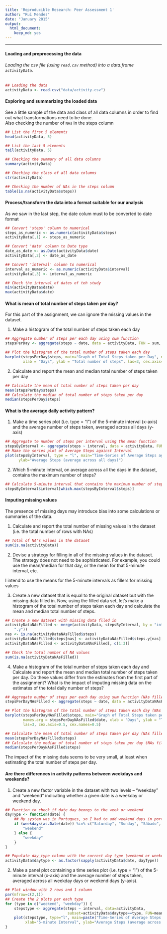 ```yaml
---
title: 'Reproducible Research: Peer Assessment 1'
author: "Rui Mendes"
date: "January 2015"
output:
  html_document:
    keep_md: yes
---
```


---

#### Loading and preprocessing the data

###### Loading the csv file (using `read.csv` method) into a data.frame `activityData`.  

```r
## Loading the data
activityData <- read.csv("data/activity.csv")

```

#### Exploring and summarizing the loaded data
See a little sample of the data and class of all data columns in order to find out what transformations need to be done.  
Also checking the number of `NAs` in the steps column
```r
## List the first 5 elements
head(activityData, 5)

## List the last 5 elements
tail(activityData, 5)

## Checking the summary of all data columns
summary(activityData)

## Checking the class of all data columns
str(activityData)

## Checking the number of NAs in the steps column
table(is.na(activityData$steps))
```


#### Process/transform the data into a format suitable for our analysis
As we saw in the last step, the date colum must to be converted to date format
```r
## Convert 'steps' column to numerical
steps_as_numeric <- as.numeric(activityData$steps)
activityData[,1] <- steps_as_numeric

## Convert 'date' column to Date type
date_as_date <- as.Date(activityData$date)
activityData[,2] <- date_as_date

## Convert 'interval' column to numerical
interval_as_numeric <- as.numeric(activityData$interval)
activityData[,3] <- interval_as_numeric

## Check the interval of dates of teh study
min(activityData$date)
max(activityData$date)
```

#### What is mean of total number of steps taken per day?
For this part of the assignment, we can ignore the missing values in the dataset.
 
 1. Make a histogram of the total number of steps taken each day
 
```r
## Aggregate number of steps per each day using sum function
stepsPerDay <- aggregate(steps ~ date, data = activityData, FUN = sum, na.action=na.omit)

## Plot the histogram of the total number of steps taken each day
barplot(stepsPerDay$steps, main="Graph of Total Steps taken per Day", names.arg = stepsPerDay$date, 
        xlab = "Days", ylab = "Total number of steps", las=3, cex.axis=0.5, cex.names=0.5)
```

 2. Calculate and report the mean and median total number of steps taken per day
```r
## Calculate the mean of total number of steps taken per day
mean(stepsPerDay$steps)
## Calculate the median of total number of steps taken per day
median(stepsPerDay$steps)
```

#### What is the average daily activity pattern?
 1. Make a time series plot (i.e. type = "l") of the 5-minute interval (x-axis) and the average number of steps taken, averaged across all days (y-axis)
 
```r
## Aggregate te number of steps per interval using the mean function
stepsByInterval <- aggregate(steps ~ interval, data = activityData, FUN = mean, na.action=na.omit)
## Make the series plot of Average Steps against Interval
plot(stepsByInterval, type = "l", main="Time-Series of Average Steps against Interval", xlab="5-minute Interval",
      ylab="Average Steps (average across all days)")
```

  2. Which 5-minute interval, on average across all the days in the dataset, contains the maximum number of steps?
```r
## Calculate 5-minute interval that contains the maximum number of steps
stepsByInterval$interval[which.max(stepsByInterval$steps)]
```


#### Imputing missing values
The presence of missing days may introduce bias into some calculations or summaries of the data.
 
 1. Calculate and report the total number of missing values in the dataset (i.e. the total number of rows with NAs)
 
```r
## Total of NA's values in the dataset
sum(is.na(activityData))
```

 2. Devise a strategy for filling in all of the missing values in the dataset. The strategy does not need to be sophisticated. For example, you could use the mean/median for that day, or the mean for that 5-minute interval, etc.
 
I intend to use the means for the 5-minute intervals as fillers for missing values
 
 3. Create a new dataset that is equal to the original dataset but with the missing data filled in.
Now, using the filled data set, let's make a histogram of the total number of steps taken each day and calculate the mean and median total number of steps. 
```r
## Create a new dataset with missing data flled in
activityDataNAsFilled <- merge(activityData, stepsByInterval, by = "interval", suffixes = c("", 
    ".y"))
nas <- is.na(activityDataNAsFilled$steps)
activityDataNAsFilled$steps[nas] <- activityDataNAsFilled$steps.y[nas]
activityDataNAsFilled <- activityDataNAsFilled[, c(1:3)]

## Check the total number of NA values
sum(is.na(activityDataNAsFilled))
```

 4. Make a histogram of the total number of steps taken each day and Calculate and report the mean and median total number of steps taken per day. Do these values differ from the estimates from the first part of the assignment? What is the impact of imputing missing data on the estimates of the total daily number of steps?
 
```r
## Aggregate number of steps per each day using sum function (NAs filled)
stepsPerDayNAsFilled <- aggregate(steps ~ date, data = activityDataNAsFilled, FUN = sum)

## Plot the histogram of the total number of steps taken each day (NAs filled)
barplot(stepsPerDayNAsFilled$steps, main="Graph of Total Steps taken per Day (with NAs filled)", 
        names.arg = stepsPerDayNAsFilled$date, xlab = "Days", ylab = "Total number of steps",
        las=3, cex.axis=0.5, cex.names=0.5)

## Calculate the mean of total number of steps taken per day (NAs filled)
mean(stepsPerDayNAsFilled$steps)
## Calculate the median of total number of steps taken per day (NAs filled)
median(stepsPerDayNAsFilled$steps)
```
The impact of the missing data seems to be very small, at least when estimating the total number of steps per day.

#### Are there differences in activity patterns between weekdays and weekends?

 1. Create a new factor variable in the dataset with two levels – “weekday” and “weekend” indicating whether a given date is a weekday or weekend day.
```r
## Function to check if date day beongs to the week or weekend
dayType <- function(date) {
    ## My system was in Portugues, so I had to add weekend days in portuguese
    if (weekdays(as.Date(date)) %in% c("Saturday", "Sunday", "Sábado", "Domingo")) {
        "weekend"
    } else {
        "weekday"
    }
}

## Populate day_type column with the correct day type (weekend or weekday)
activityData$daytype <- as.factor(sapply(activityData$date, dayType))
```

 2. Make a panel plot containing a time series plot (i.e. type = "l") of the 5-minute interval (x-axis) and the average number of steps taken, averaged across all weekday days or weekend days (y-axis).

```r
## Plot window with 2 rows and 1 column
par(mfrow=c(2,1))
## Create the 2 plots per each type
for (type in c("weekend", "weekday")) {
    stepstype <- aggregate(steps ~ interval, data=activityData,
                            subset=activityData$daytype==type, FUN=mean)
    plot(stepstype, type="l", main=paste("Time-Series of Average Steps against Interval across all", type, "days"),
         xlab="5-minute Interval", ylab="Average Steps (average across all days)")
}

```

